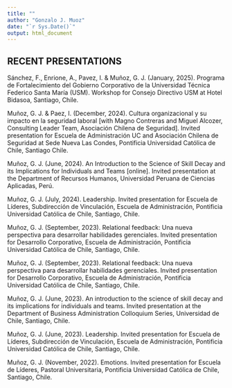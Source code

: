 ```yaml
---
title: ""
author: "Gonzalo J. Muoz"
date: "`r Sys.Date()`"
output: html_document
---
```


## RECENT PRESENTATIONS

Sánchez, F., Enrione, A., Pavez, I. & Muñoz, G. J. (January, 2025). Programa de Fortalecimiento del Gobierno Corporativo de la Universidad Técnica Federico Santa María (USM). Workshop for Consejo Directivo USM at Hotel Bidasoa, Santiago, Chile.
 
Muñoz, G. J. & Paez, I. (December, 2024). Cultura organizacional y su impacto en la seguridad laboral [with Magno Contreras and Miguel Alcozer, Consulting Leader Team, Asociación Chilena de Seguridad]. Invited presentation for Escuela de Administración UC and Asociación Chilena de Seguridad at Sede Nueva Las Condes, Pontificia Universidad Católica de Chile, Santiago Chile.

Muñoz, G. J. (June, 2024). An Introduction to the Science of Skill Decay and its Implications for Individuals and Teams [online]. Invited presentation at the Department of Recursos Humanos, Universidad Peruana de Ciencias Aplicadas, Perú.

Muñoz, G. J. (July, 2024). Leadership. Invited presentation for Escuela de Líderes, Subdirección de Vinculación, Escuela de Administración, Pontificia Universidad Católica de Chile, Santiago, Chile. 

Muñoz, G. J. (September, 2023). Relational feedback: Una nueva perspectiva para desarrollar habilidades gerenciales. Invited presentation for Desarrollo Corporativo, Escuela de Administración, Pontificia Universidad Católica de Chile, Santiago, Chile.

Muñoz, G. J. (September, 2023). Relational feedback: Una nueva perspectiva para desarrollar habilidades gerenciales. Invited presentation for Desarrollo Corporativo, Escuela de Administración, Pontificia Universidad Católica de Chile, Santiago, Chile.

Muñoz, G. J. (June, 2023). An introduction to the science of skill decay and its implications for individuals and teams. Invited presentation at the Department of Business Administration Colloquium Series, Universidad de Chile, Santiago, Chile.

Muñoz, G. J. (June, 2023). Leadership. Invited presentation for Escuela de Líderes, Subdirección de Vinculación, Escuela de Administración, Pontificia Universidad Católica de Chile, Santiago, Chile. 

Muñoz, G. J. (November, 2022). Emotions. Invited presentation for Escuela de Líderes, Pastoral Universitaria, Pontificia Universidad Católica de Chile, Santiago, Chile.

